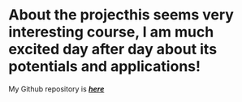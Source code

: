 
#  About the project\textcolor{red}

This seems very interesting course, I am much excited day after day about its potentials and applications! 

My Github repository is [***here***](https://github.com/Abushahba/IODS-project.git)
